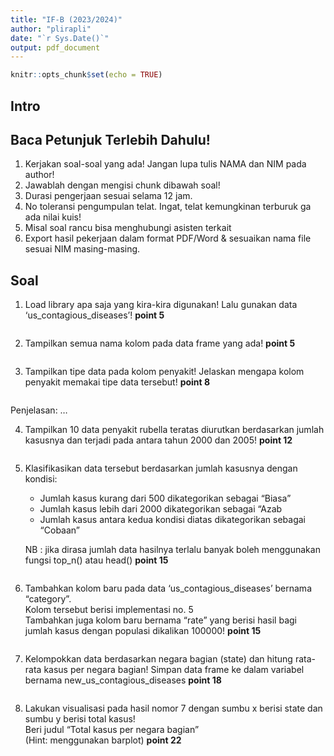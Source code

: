 ```yaml
---
title: "IF-B (2023/2024)"
author: "plirapli"
date: "`r Sys.Date()`"
output: pdf_document
---
```


```r
knitr::opts_chunk$set(echo = TRUE)
```

## Intro

## Baca Petunjuk Terlebih Dahulu!

1.  Kerjakan soal-soal yang ada! Jangan lupa tulis NAMA dan NIM pada author!
2.  Jawablah dengan mengisi chunk dibawah soal!
3.  Durasi pengerjaan sesuai selama 12 jam.
4.  No toleransi pengumpulan telat. Ingat, telat kemungkinan terburuk ga ada nilai kuis!
5.  Misal soal rancu bisa menghubungi asisten terkait
6.  Export hasil pekerjaan dalam format PDF/Word & sesuaikan nama file sesuai NIM masing-masing.

## Soal

1.  Load library apa saja yang kira-kira digunakan! Lalu gunakan data 'us_contagious_diseases'! **point 5**

```r

```

2.  Tampilkan semua nama kolom pada data frame yang ada! **point 5**

```r

```

3.  Tampilkan tipe data pada kolom penyakit! Jelaskan mengapa kolom penyakit memakai tipe data tersebut! **point 8**

```r

```

Penjelasan: ...

4.  Tampilkan 10 data penyakit rubella teratas diurutkan berdasarkan jumlah kasusnya dan terjadi pada antara tahun 2000 dan 2005! **point 12**

```r

```

5.  Klasifikasikan data tersebut berdasarkan jumlah kasusnya dengan kondisi:

    -   Jumlah kasus kurang dari 500 dikategorikan sebagai "Biasa"
    -   Jumlah kasus lebih dari 2000 dikategorikan sebagai "Azab
    -   Jumlah kasus antara kedua kondisi diatas dikategorikan sebagai "Cobaan"\

    NB : jika dirasa jumlah data hasilnya terlalu banyak boleh menggunakan fungsi top_n() atau head() **point 15**

```r

```

6.  Tambahkan kolom baru pada data 'us_contagious_diseases' bernama "category".\
    Kolom tersebut berisi implementasi no. 5\
    Tambahkan juga kolom baru bernama "rate" yang berisi hasil bagi jumlah kasus dengan populasi dikalikan 100000! **point 15**

```r

```

7.  Kelompokkan data berdasarkan negara bagian (state) dan hitung rata-rata kasus per negara bagian! Simpan data frame ke dalam variabel bernama new_us_contagious_diseases  **point 18**

```r

```

8.  Lakukan visualisasi pada hasil nomor 7 dengan sumbu x berisi state dan sumbu y berisi total kasus! \
    Beri judul "Total kasus per negara bagian" \
    (Hint: menggunakan barplot) **point 22**

```r

```
